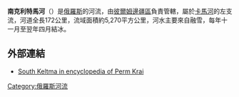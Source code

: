 '''南克利特馬河'''（{{lang-ru|Южная Кельтма}}）是[[俄羅斯|俄羅斯]]的河流，由[[彼爾姆邊疆區|彼爾姆邊疆區]]負責管轄，屬於[[卡馬河|卡馬河]]的左支流，河道全長172公里，流域面積約5,270平方公里，河水主要來自融雪，每年十一月至翌年四月結冰。

==外部連結==
*[https://web.archive.org/web/20111005175533/http://enc.permkultura.ru/showObject.do?object=1803780125 South Keltma in encyclopedia of Perm Krai]

{{coord|60|28|04|N|55|41|47|E|type:river_source:kolossus-ruwiki|display=title}}

{{Russia-geo-stub}}
[[Category:俄羅斯河流|Category:俄羅斯河流]]